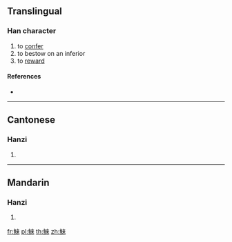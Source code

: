 {{character info/new}}
==Translingual==

===Han character===
{{Han char|rn=195|rad=魚|as=08|sn=19|four=24398|canj=NFDOO}}

# to [[confer]]
# to bestow on an inferior
# to [[reward]]

====References====
* {{Han ref|kx=1472.330|dkj=46242|dj=2004.410|hdz=74695.110|uh=9BE0|ud=39904|bh=F3C9|bd=62409}}

----

==Cantonese==

===Hanzi===
{{yue-hanzi|jyut=|y=loi4}}

# {{defn|lang=yue|sort=魚08}}

----

==Mandarin==

===Hanzi===
{{cmn-hanzi|pin=[[lái]] ([[lai2]])|wg=lai<sup>2</sup>}}

# {{defn|lang=cmn|sort=魚08}}

[[fr:鯠]]
[[pl:鯠]]
[[th:鯠]]
[[zh:鯠]]